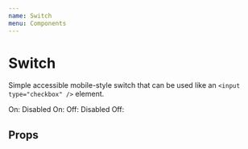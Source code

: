 ```yaml
---
name: Switch
menu: Components
---
```




# Switch

Simple accessible mobile-style switch that can be used like an `<input type="checkbox" />` element.

<Playground>
	<InlineList spacing="s">
		On: <Switch checked />
		Disabled On: <Switch checked disabled />
		Off: <Switch checked={false} />
		Disabled Off: <Switch disabled />
	</InlineList>
</Playground>

## Props

<Props of={Switch} />

